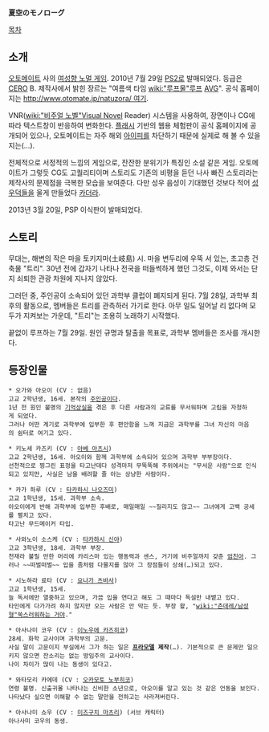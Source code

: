 '''夏空のモノローグ'''

[[목차]]
== 소개 ==
[[오토메이트]] 사의 [[여성향 노멀 게임]]. 2010년 7월 29일 [[PS2]]로 발매되었다. 등급은 [[CERO]] B.
제작사에서 밝힌 장르는 "여름색 타임 [[wiki:"루프물"루프]] [[AVG]]". 공식 홈페이지는 [[http://www.otomate.jp/natuzora/ 여기]].

VNR([[wiki:"비주얼 노벨"Visual Novel]] Reader) 시스템을 사용하여, 장면이나 CG에 따라 텍스트창이 반응하여 변화한다.
[[플래시]] 기반의 웹용 체험판이 공식 홈페이지에 공개되어 있으나, 오토메이트는 자주 해외 [[아이피]]를 차단하기 때문에 실제로 해 볼 수 있을지는(…).

전체적으로 서정적의 느낌의 게임으로, 잔잔한 분위기가 특징인 소설 같은 게임. 오토메이트가 그렇듯 CG도 고퀄리티이며 스토리도 기존의 비평을 듣던 나사 빠진 스토리라는 제작사의 문제점을 극복한 모습을 보여준다.
다만 성우 음성이 기대했던 것보다 적어 [[성우덕]]들을 울게 만들었다 [[카더라]].

2013년 3월 20일, PSP 이식판이 발매되었다.

== 스토리 ==
무대는, 해변의 작은 마을 토키지마(土岐島) 시.
마을 변두리에 우뚝 서 있는, 초고층 건축물 "트리".
30년 전에 갑자기 나타나 전국을 떠들썩하게 했던 그것도, 이제 와서는 단지 쇠퇴한 관광 차원에 지나지 않았다.

그러던 중, 주인공이 소속되어 있던 과학부 클럽이 폐지되게 된다.
7월 28일, 과학부 최후의 활동으로, 멤버들은 트리를 관측하러 가기로 한다.
아무 일도 일어날 리 없다며 모두가 지켜보는 가운데, "트리"는 조용히 노래하기 시작했다.

끝없이 루프하는 7월 29일. 원인 규명과 탈출을 목표로, 과학부 멤버들은 조사를 개시한다.

== 등장인물 ==
 * 오가와 아오이 (CV : 없음)
 고교 2학년생, 16세. 본작의 [[주인공]]이다.
 1년 전 원인 불명의 [[기억상실]]을 겪은 후 다른 사람과의 교류를 무서워하며 고립을 자청하게 되었다.
 그러나 어떤 계기로 과학부에 입부한 후 편안함을 느껴 지금은 과학부를 그녀 자신의 마음의 쉼터로 여기고 있다.

 * 키노세 카즈키 (CV : [[아베 아츠시]])
 고교 2학년생, 16세. 아오이와 함께 과학부에 소속되어 있으며 과학부 부부장이다.
 선천적으로 찡그린 표정을 타고난데다 성격마저 무뚝뚝해 주위에서는 "무서운 사람"으로 인식되고 있지만, 사실은 남을 배려할 줄 아는 상냥한 사람이다.

 * 카가 하루 (CV : [[타카하시 나오즈미]])
 고교 1학년생, 15세. 과학부 소속.
 아오이에게 반해 과학부에 입부한 후배로, 매일매일 ~~질리지도 않고~~ 그녀에게 고백 공세를 펼치고 있다.
 타고난 무드메이커 타입.

 * 사와노이 소스케 (CV : [[타카하시 신야]])
 고교 3학년생, 18세. 과학부 부장.
 천재라 불릴 만한 머리에 카리스마 있는 행동력과 센스, 거기에 비주얼까지 갖춘 [[엄친아]]. 그러나 ~~떠벌떠벌~~ 입을 좀처럼 다물지를 않아 그 장점들이 상쇄(…)되고 있다.

 * 시노하라 료타 (CV : [[요나가 츠바사]])
 고교 1학년생, 15세.
 늘 독서에만 열중하고 있으며, 가끔 입을 연다고 해도 그 때마다 독설만 내뱉고 있다.
 타인에게 다가가려 하지 않지만 오는 사람은 안 막는 듯. 부장 왈, "[[wiki:"츤데레/남성형"쑥스러워하는 거]]야."

 * 아사나미 코우 (CV : [[이노우에 카즈히코]])
 28세. 화학 교사이며 과학부의 고문.
 사실 말이 고문이지 부실에서 그가 하는 일은 '''[[프라모델]] 제작'''(…). 기본적으로 큰 문제만 일으키지 않으면 잔소리는 없는 방임주의 교사이다.
 나이 차이가 많이 나는 동생이 있다고.

 * 와타모리 카에데 (CV : [[오카모토 노부히코]])
 연령 불명. 신출귀몰 나타나는 신비한 소년으로, 아오이를 알고 있는 것 같은 언동을 보인다.
 나타났다 싶으면 이해할 수 없는 말만을 전하고는 사라져버린다.

 * 아사나미 쇼우 (CV : [[미즈구치 마츠리]]) (서브 캐릭터)
 아나사미 코우의 동생.
